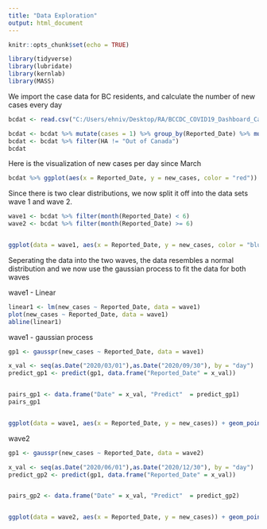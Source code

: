 ```yaml
---
title: "Data Exploration"
output: html_document
---
```


```r
knitr::opts_chunk$set(echo = TRUE)
```

```r
library(tidyverse)
library(lubridate)
library(kernlab)
library(MASS)
```


We import the case data for BC residents, and calculate the number of new cases every day

```r
bcdat <- read.csv("C:/Users/ehniv/Desktop/RA/BCCDC_COVID19_Dashboard_Case_Details.csv", stringsAsFactors = FALSE) %>% mutate(Reported_Date = as.Date(Reported_Date))

bcdat <- bcdat %>% mutate(cases = 1) %>% group_by(Reported_Date) %>% mutate(new_cases = sum(cases))
bcdat <- bcdat %>% filter(HA != "Out of Canada")
bcdat
```

Here is the visualization of new cases per day since March
```r
bcdat %>% ggplot(aes(x = Reported_Date, y = new_cases, color = "red")) + geom_line()

```


Since there is two clear distributions, we now split it off into the data sets wave 1 and wave 2.
```r
wave1 <- bcdat %>% filter(month(Reported_Date) < 6)
wave2 <- bcdat %>% filter(month(Reported_Date) >= 6)


ggplot(data = wave1, aes(x = Reported_Date, y = new_cases, color = "blue")) + geom_line() + geom_line(data = wave2, aes(color = "red")) + geom_smooth(data = bcdat, aes(x = Reported_Date, y = new_cases, color = "green")) + theme(legend.position = "none") + ylim(0,200)
```


Seperating the data into the two waves, the data resembles a normal distribution and we now use the gaussian process to fit the data for both waves

wave1 - Linear 

```r
linear1 <- lm(new_cases ~ Reported_Date, data = wave1)
plot(new_cases ~ Reported_Date, data = wave1)
abline(linear1)
```


wave1 - gaussian process
```r
gp1 <- gausspr(new_cases ~ Reported_Date, data = wave1)

x_val <- seq(as.Date("2020/03/01"),as.Date("2020/09/30"), by = "day")
predict_gp1 <- predict(gp1, data.frame("Reported_Date" = x_val))


pairs_gp1 <- data.frame("Date" = x_val, "Predict"  = predict_gp1)
pairs_gp1


ggplot(data = wave1, aes(x = Reported_Date, y = new_cases)) + geom_point() + geom_line(data = pairs_gp1, aes(x = Date, y = Predict))

```


wave2
```r

gp1 <- gausspr(new_cases ~ Reported_Date, data = wave2)

x_val <- seq(as.Date("2020/06/01"),as.Date("2020/12/30"), by = "day")
predict_gp2 <- predict(gp1, data.frame("Reported_Date" = x_val))


pairs_gp2 <- data.frame("Date" = x_val, "Predict"  = predict_gp2)


ggplot(data = wave2, aes(x = Reported_Date, y = new_cases)) + geom_point() + geom_line(data = pairs_gp2, aes(x = Date, y = Predict))
```